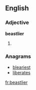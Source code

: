 ==English==

===Adjective===
'''beastlier'''

# {{comparative of|[[beastly]]}}

===Anagrams===
* [[bleariest#English|bleariest]]
* [[liberates#English|liberates]]

[[fr:beastlier]]
